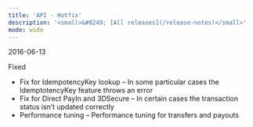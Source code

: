 ```yaml
---
title: 'API - Hotfix'  
description: '<small>&#8249; [All releases](/release-notes)</small>'
mode: wide
---
```

<span class="date">2016-06-13</span>  
  
  
<div class="pill pill-orange">Fixed</div>  
  
- Fix for IdempotencyKey lookup – In some particular cases the IdemptotencyKey feature throws an error  
- Fix for Direct PayIn and 3DSecure – In certain cases the transaction status isn’t updated correctly  
- Performance tuning – Performance tuning for transfers and payouts